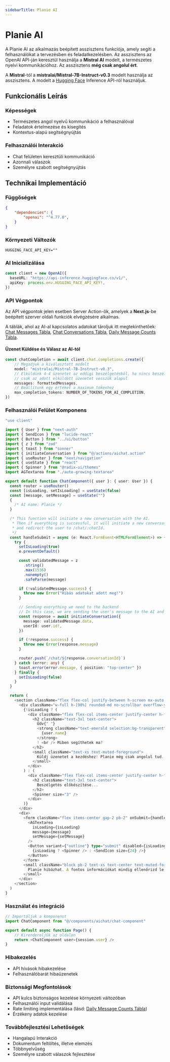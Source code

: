 ```yaml
---
sidebarTitle: Planie AI
---
```


# Planie AI

A Planie AI az alkalmazás beépített asszisztens funkciója, amely segíti a felhasználókat a tervezésben és feladatkezelésben. Az asszisztens az OpenAI API-ján keresztül használja a **Mistral AI** modelt, a természetes nyelvi kommunikációhoz. Az asszisztens **még csak angolul ért**.

A **Mistral**-tól a **mistralai/Mistral-7B-Instruct-v0.3** modelt használja az asszisztens. A modelt a [Hugging Face](https://huggingface.co/) Inference API-ról használjuk.

## Funkcionális Leírás

### Képességek

- Természetes angol nyelvű kommunikáció a felhasználóval
- Feladatok értelmezése és kisegítés
- Kontextus-alapú segítségnyújtás

### Felhasználói Interakció

- Chat felületen keresztüli kommunikáció
- Azonnali válaszok
- Személyre szabott segítségnyújtás

## Technikai Implementáció

### Függőségek

```json filename="package.json"
{
    "dependencies": {
        "openai": "^4.77.0",
    }
}
```

### Környezeti Változók

```env filename=".env.local"
HUGGING_FACE_API_KEY=""
```

### AI Inicializálása

```typescript filename="actions/aichat.action.ts"
const client = new OpenAI({
  baseURL: "https://api-inference.huggingface.co/v1/",
  apiKey: process.env.HUGGING_FACE_API_KEY!,
})
```

### API Végpontok

Az API végpontok jelen esetben Server Action-ök, amelyek a **Next.js**-be beépített szerver oldali funkciók elvégzésére alkalmas.

A táblák, ahol az AI-al kapcsolatos adatokat tároljuk itt megtekinthetőek: [Chat Messages Tábla](/docs/developer/database#chat-messages-tábla), [Chat Conversations Tábla](/docs/developer/database#chat-conversations-tábla), [Daily Message Counts Tábla](/docs/developer/database#daily-message-counts-tábla).

#### Üzenet Küldése és Válasz az AI-tól

```typescript {}
const chatCompletion = await client.chat.completions.create({
    // Megadjuk a kiválasztott modelt
    model: "mistralai/Mistral-7B-Instruct-v0.3",
    // Elküldünk 4-4 üzenetet az eddigi beszélgetésből, ha nincs beszélgetés, ezesetben
    // csak az adott elküldött üzenetet vesszük alapul
    messages: formattedMessages,
    // Beállítunk egy értéket a maximum tokenhez
    max_completion_tokens: NUMBER_OF_TOKENS_FOR_AI_COMPLETION,
})
```

### Felhasználói Felület Komponens

```typescript {43-46}
"use client"

import { User } from "next-auth"
import { SendIcon } from "lucide-react"
import { Button } from "../ui/button"
import { z } from "zod"
import { toast } from "sonner"
import { initiateConversation } from "@/actions/aichat.action"
import { useRouter } from "next/navigation"
import { useState } from "react"
import { Spinner } from "@radix-ui/themes"
import AGTextarea from "./auto-growing-textarea"

export default function ChatComponent({ user }: { user: User }) {
  const router = useRouter()
  const [isLoading, setIsLoading] = useState(false)
  const [message, setMessage] = useState("")
  {
    /* AI name: Planie */
  }

  /* This function will initiate a new conversation with the AI.
   * Then if everything is successful, it will initiate a new conversation in the db,
   * and redirect the user to /chat/:chatId.
   */
  const handleSubmit = async (e: React.FormEvent<HTMLFormElement>) => {
    try {
      setIsLoading(true)
      e.preventDefault()

      const validatedMessage = z
        .string()
        .max(1536)
        .nonempty()
        .safeParse(message)

      if (!validatedMessage.success) {
        throw new Error("Hibás adatokat adott meg!")
      }

      // Sending everything we need to the backend
      // In this case, we are sending the user's message to the AI and the user's id to initiate a new conversation
      const response = await initiateConversation({
        message: validatedMessage.data,
        userId: user.id!,
      })

      if (!response.success) {
        throw new Error(response.message)
      }

      router.push(`/chat/${response.conversationId}`)
    } catch (error: any) {
      toast.error(error.message, { position: "top-center" })
    } finally {
      setIsLoading(false)
    }
  }

  return (
    <section className="flex flex-col justify-between h-screen mx-auto w-[95%] sm:w-[85%] md:w-[70%] lg:w-[65%] xl:w-[60%] 2xl:w-[55%]">
      <div className="w-full h-[90%] rounded-md no-scrollbar overflow-y-scroll flex flex-col gap-2 mt-2">
        {!isLoading ? (
          <div className="flex flex-col items-center justify-center h-full gap-2 font-bold selection:bg-emerald">
            <h2 className="text-3xl text-center">
              Üdv{" "}
              <strong className="text-emerald selection:bg-transparent">
                {user.name}
              </strong>
              ! <br /> Miben segíthetek ma?
            </h2>
            <small className="text-xs text-muted-foreground">
              Küldj üzenetet a kezdéshez! Planie még csak angolul tud.
            </small>
          </div>
        ) : (
          <div className="flex flex-col items-center justify-center h-full gap-2 font-bold selection:bg-emerald">
            <h2 className="text-3xl text-center">
              Beszélgetés előkészítése...
            </h2>
            <Spinner size="3" />
          </div>
        )}
      </div>
      <div>
        <form className="flex items-center gap-2 pb-2" onSubmit={handleSubmit}>
          <AGTextarea
            isLoading={isLoading}
            message={message}
            setMessage={setMessage}
          />
          <Button variant={"outline"} type="submit" disabled={isLoading}>
            {isLoading ? <Spinner /> : <SendIcon size={24} />}
          </Button>
        </form>
        <small className="block pb-2 text-xs text-center text-muted-foreground">
          Planie hibázhat. A fontos információkat mindig ellenőrizd le!
        </small>
      </div>
    </section>
  )
}
```

### Használat és integráció

```typescript {2, 6} filename="app/chat/page.tsx"
// Importáljuk a komponenst
import ChatComponent from "@/components/aichat/chat-component"

export default async function Page() {
    // Kirendereljük az oldalon
    return <ChatComponent user={session.user} />
}
```

### Hibakezelés

- API hívások hibakezelése
- Felhasználóbarát hibaüzenetek

### Biztonsági Megfontolások

- API kulcs biztonságos kezelése környezeti változóban
- Felhasználói input validálása
- Rate limiting implementálása (lásd: [Daily Message Counts Tábla](/docs/developer/database#daily-message-counts-tábla))
- Érzékeny adatok kezelése

### Továbbfejlesztési Lehetőségek

- Hangalapú Interakció
- Dokumentum feltöltés, illetve elemzés
- Többnyelvűség
- Személyre szabott válaszok fejlesztése